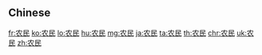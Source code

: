 {{also|農民}}
==Chinese==
{{zh-see|農民}}

[[fr:农民]]
[[ko:农民]]
[[lo:农民]]
[[hu:农民]]
[[mg:农民]]
[[ja:农民]]
[[ta:农民]]
[[th:农民]]
[[chr:农民]]
[[uk:农民]]
[[zh:农民]]